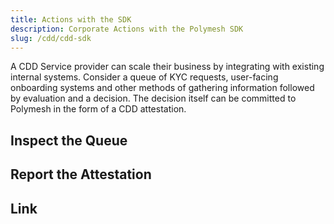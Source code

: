 ```yaml
---
title: Actions with the SDK
description: Corporate Actions with the Polymesh SDK
slug: /cdd/cdd-sdk
---
```


A CDD Service provider can scale their business by integrating with existing internal systems. Consider a queue of KYC requests, user-facing onboarding systems and other methods of gathering information followed by evaluation and a decision. The decision itself can be committed to Polymesh in the form of a CDD attestation.

## Inspect the Queue

## Report the Attestation

## Link

